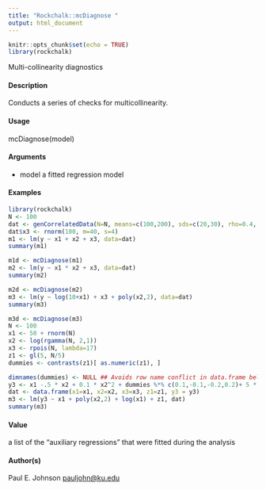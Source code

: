 ---
title: "Rockchalk::mcDiagnose "
output: html_document
---

```{r setup, include=FALSE}
knitr::opts_chunk$set(echo = TRUE)
library(rockchalk)
```

Multi-collinearity diagnostics

#### Description

Conducts a series of checks for multicollinearity.

#### Usage

mcDiagnose(model)

#### Arguments
* model a fitted regression model

#### Examples
```{r}
library(rockchalk)
N <- 100
dat <- genCorrelatedData(N=N, means=c(100,200), sds=c(20,30), rho=0.4, stde=10)
dat$x3 <- rnorm(100, m=40, s=4)
m1 <- lm(y ~ x1 + x2 + x3, data=dat)
summary(m1)
```

```{r}
m1d <- mcDiagnose(m1)
m2 <- lm(y ~ x1 * x2 + x3, data=dat)
summary(m2)
```

```{r}
m2d <- mcDiagnose(m2)
m3 <- lm(y ~ log(10+x1) + x3 + poly(x2,2), data=dat)
summary(m3)
```

```{r}
m3d <- mcDiagnose(m3)
N <- 100
x1 <- 50 + rnorm(N)
x2 <- log(rgamma(N, 2,1))
x3 <- rpois(N, lambda=17)
z1 <- gl(5, N/5)
dummies <- contrasts(z1)[ as.numeric(z1), ]

dimnames(dummies) <- NULL ## Avoids row name conflict in data.frame below
y3 <- x1 -.5 * x2 + 0.1 * x2^2 + dummies %*% c(0.1,-0.1,-0.2,0.2)+ 5 * rnorm(N)
dat <- data.frame(x1=x1, x2=x2, x3=x3, z1=z1, y3 = y3)
m3 <- lm(y3 ~ x1 + poly(x2,2) + log(x1) + z1, dat)
summary(m3)
```

#### Value
a list of the "auxiliary regressions" that were fitted during the analysis

#### Author(s)
Paul E. Johnson <pauljohn@ku.edu>
